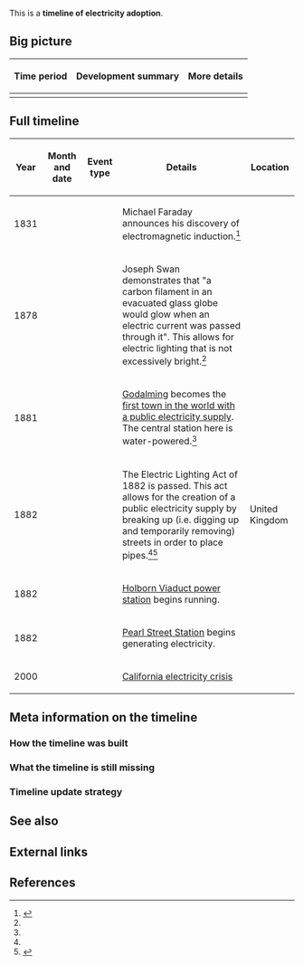This is a '''timeline of electricity adoption'''.

==Big picture==

{| class="wikitable"
! Time period !! Development summary !! More details
|-
|}

==Full timeline==

{| class="sortable wikitable"
! Year !! Month and date !! Event type !! Details !! Location
|-
| 1831 || || || Michael Faraday announces his discovery of electromagnetic induction.<ref name="hannah">{{cite book |first=Leslie |last=Hannah |title=Electricity Before Nationalisation: A Study of the Development of The Electricity Supply Industry in Britain to 1948 |year=1979 |publisher=The Macmillan Press LTD}}</ref>{{rp|3}}
|-
| 1878 || {{dts|December 18}} || || Joseph Swan demonstrates that "a carbon filament in an evacuated glass globe would glow when an electric current was passed through it". This allows for electric lighting that is not excessively bright.<ref name="hannah" />{{rp|4}}
|-
| 1881 || {{dts|September}} || || [[wikipedia:Godalming|Godalming]] becomes the [[wikipedia:Godalming#Public electricity supply|first town in the world with a public electricity supply]]. The central station here is water-powered.<ref name="hannah" />
|-
| 1882 || || || The Electric Lighting Act of 1882 is passed. This act allows for the creation of a public electricity supply by breaking up (i.e. digging up and temporarily removing) streets in order to place pipes.<ref name="hannah" />{{rp|5}}<ref>{{cite web |url=https://books.google.com/books?id=EboDAAAAQAAJ&pg=PA73#v=onepage&q=break%20up&f=false |title=The Electric Lighting Act 1882 |first1=W. Cunningham |last1=Glen |first2=Alex |last2=Glen}}</ref> || United Kingdom
|-
| 1882 || {{dts|January 12}} || || [[wikipedia:Holborn Viaduct power station|Holborn Viaduct power station]] begins running.
|-
| 1882 || {{dts|September 4}} || || [[wikipedia:Pearl Street Station|Pearl Street Station]] begins generating electricity.
|-
| 2000 || {{dts|April}} || || [[wikipedia:California electricity crisis|California electricity crisis]]
|}

==Meta information on the timeline==

===How the timeline was built===

===What the timeline is still missing===

===Timeline update strategy===

==See also==

==External links==

==References==

{{Reflist|30em}}
